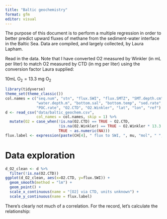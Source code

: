 ```yaml
---
title: "Baltic geochemistry"
format: gfm
editor: visual
---
```


The purpose of this document is to perform a multiple regression in order to better predict upward fluxes of methane from the sediment-water interface in the Baltic Sea. Data are compiled, and largely collected, by Laura Lapham.

Read in the data. Note that I have converted O2 measured by Winkler (in mL per liter) to match O2 measured by CTD (in mg per liter) using the conversion factor Laura supplied:

$10\textrm{mL O}_2 = 13.3\textrm{ mg O}_2$

```r
library(tidyverse)
theme_set(theme_classic())
col.names = c("seq.num", "stn", "flux.SWI", "flux.SMTZ", "SMT.depth.cm",
              "water.depth.m", "bottom.sal", "bottom.temp", "sed.rate",
              "POC.rate", "O2.CTD", "O2.Winkler", "lat", "lon", "ref")
d <- read_csv("data/baltic_geochem.csv",
              col_names = col.names, skip = 1) %>%
  mutate(O2 = case_when(!is.na(O2.CTD) == TRUE ~ O2.CTD,
                        !is.na(O2.Winkler) == TRUE ~ O2.Winkler * 13.3 / 10,
                        TRUE ~ as.numeric(NA)))
flux.label <- expression(paste(CH[4], " flux to SWI, ", mu, "mol", " ", m^2, " ", day^{-1}))
```

# Data exploration

```r
d_O2_clean <- d %>%
  filter(!is.na(O2.CTD))
ggplot(d_O2_clean, aes(x=O2.CTD, y=flux.SWI)) + 
  geom_smooth(method = "lm") + 
  geom_point() +
  scale_x_continuous(name = "[O2] via CTD, units unknown") + 
  scale_y_continuous(name = flux.label)
```

There's clearly not much of a correlation. For the record, let's calculate the relationship:

```r

```
